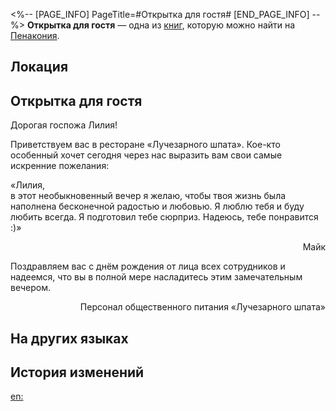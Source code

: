 <%-- [PAGE_INFO]
PageTitle=#Открытка для гостя#
[END_PAGE_INFO] --%>
{{Дополнить}}
{{Книга Инфобокс
|id           = 367
|partIds      = 190662
|Название     = 
|Изображение  = Предмет Журнал Пенакония.png
|Мир          = Пенакония
|Томов        = 1
|Автор        = <!--нужно добавить-->
|Описание     = Поздравительная открытка, написанная официантом корабля, по случаю прибытия гостя.
|Том1         = {{tx}}
|Источник1    = {{tx|Отсутствует источник}}
|Персонажи    = 
|Фракции      = 
}}
'''Открытка для гостя''' — одна из [[Книги|книг]], которую можно найти на [[Пенакония]].

==Локация==
{{Отметка карты|<!--название карты-->|<!--id отметки-->}}

==Открытка для гостя==
Дорогая госпожа Лилия!

Приветствуем вас в ресторане «Лучезарного шпата». Кое-кто особенный хочет сегодня через нас выразить вам свои самые искренние пожелания:

«Лилия,<br />
в этот необыкновенный вечер я желаю, чтобы твоя жизнь была наполнена бесконечной радостью и любовью. Я люблю тебя и буду любить всегда. Я подготовил тебе сюрприз. Надеюсь, тебе понравится :)»<br /><div align="right">Майк</div>

Поздравляем вас с днём рождения от лица всех сотрудников и надеемся, что вы в полной мере насладитесь этим замечательным вечером.

<div align="right">Персонал общественного питания «Лучезарного шпата»</div>

==На других языках==
{{На других языках
|en   = Card Addressed to a Guest
|zhs  = 写给住客的贺卡
|zht  = 寫給住客的賀卡
|ja   = 乗客に書いたグリーティングカード
|ko   = 승객에게 보내는 환영 카드
|es   = Tarjeta dirigida a un invitado
|fr   = Carte à l'intention d'un passager
|ru   = Открытка для гостя
|th   = การ์ดอวยพรแด่แขกผู้มาเยือน
|vi   = Thiệp Mừng Viết Cho Khách Lưu Trú
|de   = An einen Gast adressierte Karte
|id   = Kartu Ucapan yang Ditulis untuk Tamu
|pt   = Cartão Endereçado a uma Visitante
}}

==История изменений==
{{История изменений|3.5}}

[[en:]]